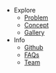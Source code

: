 - Explore
  - [Problem](/)
  - [Concept](/about)
  - [Gallery](/gallery)
- Info
  - [Github](https://github.com/deepakkrishnamurthy/gravitymachine-research)
  - [FAQs](/faqs)
  - [Team](/team)
